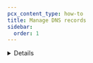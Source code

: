 ```yaml
---
pcx_content_type: how-to
title: Manage DNS records
sidebar:
  order: 1
---
```



<Render file="dns-scan-intro" />

<Details header="When the quick scan is not automatically invoked">
<Render file="dns-scan-note" />
</ Details>

<Render file="dns-scan-procedure" />

If you want more control over which DNS records are imported and how, [import a zone file](/dns/manage-dns-records/how-to/import-and-export/#import-records).

:::note

If your domain is added to Cloudflare by a hosting partner, manage your DNS records via the hosting partner.

:::

## Create DNS records

<Tabs syncKey="dashPlusAPI"> <TabItem label="Dashboard">

To create a DNS record in the dashboard:

1. Log in to the [Cloudflare dashboard](https://dash.cloudflare.com/login) and select an account and domain.
2. Go to **DNS** > **Records**.
3. Select **Add record**.
4. Choose a record [**Type**](/dns/manage-dns-records/reference/dns-record-types/).
5. Complete the required fields, which vary per record. Particularly important fields (for some records) include:
   - **Proxy status**: For `A`, `AAAA`, and `CNAME` records, decide whether hostname traffic is <GlossaryTooltip term="proxy status" link="/dns/manage-dns-records/reference/proxied-dns-records/">proxied through Cloudflare</GlossaryTooltip>.
   - **TTL**: Short for [_Time to Live_](/dns/manage-dns-records/reference/ttl/), this field controls how long each record is valid and — as a result — how long it takes for record updates to reach your end users.
   - **Comment** and **Tag**: [Record attributes](/dns/manage-dns-records/reference/record-attributes/) meant for your reference.
6. Select **Save**.

</TabItem>

<TabItem label="API">

To create records with the API, use a [POST request](/api/operations/dns-records-for-a-zone-create-dns-record). For field definitions, select a record type under the request body specification.

For specific API examples, refer to [DNS record types](/dns/manage-dns-records/reference/dns-record-types/).

</TabItem> </Tabs>

---

## Edit DNS records

<Tabs syncKey="dashPlusAPI"> <TabItem label="Dashboard">

To edit DNS records in the dashboard:

1. Log in to the [Cloudflare dashboard](https://dash.cloudflare.com/login) and select an account and domain.
2. Go to **DNS** > **Records**.
3. On a specific record, select **Edit**.
4. Make any necessary changes.
5. Select **Save**.

</TabItem>

<TabItem label="API">

To update part of a record with the API, use a [PATCH request](/api/operations/dns-records-for-a-zone-patch-dns-record). If you want to overwrite the entire existing record, use a [PUT request](/api/operations/dns-records-for-a-zone-update-dns-record).

</TabItem> </Tabs>

---

## Delete DNS records

<Tabs syncKey="dashPlusAPI"> <TabItem label="Dashboard">

To delete DNS records in the dashboard:

1. Log in to the [Cloudflare dashboard](https://dash.cloudflare.com/login) and select an account and domain.
2. Go to **DNS** > **Records**.
3. On a specific record, select **Edit**.
4. Select **Delete**.
5. Select **Delete** again to confirm.

</TabItem>

<TabItem label="API">

To delete records with the API, use a [DELETE request](/api/operations/dns-records-for-a-zone-delete-dns-record).

</TabItem> </Tabs>

---

## Batch record changes

For guidance on how to apply several changes to your zone records in just one action, refer to [Batch record changes](/dns/manage-dns-records/how-to/batch-record-changes/).